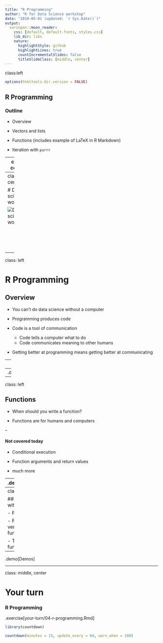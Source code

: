 ```yaml
---
title: "R Programming"
author: "R for Data Science workshop"
date: "2019-05-01 (updated: `r Sys.Date()`)"
output:
  xaringan::moon_reader:
    css: [default, default-fonts, styles.css]
    lib_dir: libs
    nature:
      highlightStyle: github
      highlightLines: true
      countIncrementalSlides: false
      titleSlideClass: [middle, center]
---
```

class:left

```r
options(htmltools.dir.version = FALSE)
```

## R Programming

### Outline

- Overview

- Vectors and lists

- Functions (includes example of LaTeX in R Markdown)

- Iteration with `purrr`

---
class: center

# Data science workflow

![Data science workflow](assets/data-science.png)

<br/>
<br/>
<br/>
<br/>
<p style="font-size: x-small">
Image source: <a href="http://r4ds.had.co.nz/">R for Data Science</a> by Hadley Wickham & Garrett Grolemund.
</p>

---
class: center

# Data science workflow

![Data science workflow](assets/data-science-program.png)

<br/>
<br/>
<br/>
<br/>
<p style="font-size: x-small">
Image source: <a href="http://r4ds.had.co.nz/">R for Data Science</a> by Hadley Wickham & Garrett Grolemund.
</p>

---
class: left

# R Programming

## Overview

- You can't do data science without a computer

- Programming produces code

- Code is a tool of communication
  - Code tells a computer what to do
  - Code communicates meaning to other humans

- Getting better at programming means getting better at communicating

---
class: left

## Vectors and lists

- Atomic vectors (logical, numeric, character)

- Lists

- Using vectors and lists

- Attributes

- Augmented vectors (factors, dates, datetimes, tibbles)

--
.demo[Demos]

---
class: left

## Functions

- When should you write a function?

- Functions are for humans and computers

--

#### Not covered today

- Conditional execution

- Function arguments and return values

- much more

--
.demo[Demos]

---
class: left

## Iteration with `purrr`

- For loops

- For loops versus functionals

- The map functions

--
.demo[Demos]

---
class: middle, center

# Your turn

### R Programming

.exercise[your-turn/04-r-programming.Rmd]

```r
library(countdown)

countdown(minutes = 15, update_every = 60, warn_when = 180)
```
